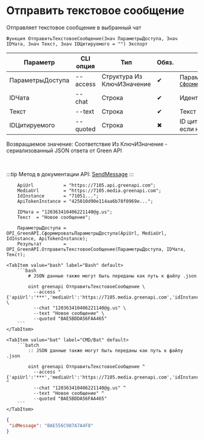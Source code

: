 ﻿---
sidebar_position: 1
description: Отправить текстовое сообщение и другие функции для работы с Green API в Открытом пакете интеграций - бесплатной open-source библиотеке интеграций для 1С:Предприятие 8, OneScript и CLI
keywords: [1C, 1С, 1С:Предприятие, 1С:Предприятие 8.3, API, Интеграция, Сервисы, Обмен, OneScript, CLI, Green API]
---


# Отправить текстовое сообщение
 Отправляет текстовое сообщение в выбранный чат



`Функция ОтправитьТекстовоеСообщение(Знач ПараметрыДоступа, Знач IDЧата, Знач Текст, Знач IDЦитируемого = "") Экспорт`

  | Параметр | CLI опция | Тип | Обяз. | Назначение |
  |-|-|-|-|-|
  | ПараметрыДоступа | --access | Структура Из КлючИЗначение | &#x2714; | Параметры доступа. См. [`СформироватьПараметрыДоступа`](/docs/GreenAPI/Account/Form-access-parameters) |
  | IDЧата | --chat | Строка | &#x2714; | Идентификатор чата |
  | Текст | --text | Строка | &#x2714; | Текст сообщения |
  | IDЦитируемого | --quoted | Строка | &#x2716; | ID цитируемого сообщения, если необходимо |

  
  Возвращаемое значение:   Соответствие Из КлючИЗначение - сериализованный JSON ответа от Green API

<br/>

:::tip
Метод в документации API: [SendMessage](https://green-api.com/docs/api/sending/SendMessage/)
:::
<br/>


```bsl title="Пример использования для 1С:Предприятие/OneScript"
    ApiUrl           = "https://7105.api.greenapi.com";
    MediaUrl         = "https://7105.media.greenapi.com";
    IdInstance       = "71051...";
    ApiTokenInstance = "425010d90e114aa6b78f0969e...";

    IDЧата = "120363410406221140@g.us";
    Текст  = "Новое сообщение";

    ПараметрыДоступа = OPI_GreenAPI.СформироватьПараметрыДоступа(ApiUrl, MediaUrl, IdInstance, ApiTokenInstance);
    Результат        = OPI_GreenAPI.ОтправитьТекстовоеСообщение(ПараметрыДоступа, IDЧата, Текст);
```
    

 <Tabs>
  
    <TabItem value="bash" label="Bash" default>
        ```bash
            # JSON данные также могут быть переданы как путь к файлу .json
            
            oint greenapi ОтправитьТекстовоеСообщение \
              --access "{'apiUrl':'***','mediaUrl':'https://7105.media.greenapi.com','idInstance':'7105187566','apiTokenInstance':'***'}" \
              --chat "120363410406221140@g.us" \
              --text "Новое сообщение" \
              --quoted "BAE5BDDA56FAA465"
        ```
    </TabItem>
  
    <TabItem value="bat" label="CMD/Bat" default>
        ```batch
            :: JSON данные также могут быть переданы как путь к файлу .json
            
            oint greenapi ОтправитьТекстовоеСообщение ^
              --access "{'apiUrl':'***','mediaUrl':'https://7105.media.greenapi.com','idInstance':'7105187566','apiTokenInstance':'***'}" ^
              --chat "120363410406221140@g.us" ^
              --text "Новое сообщение" ^
              --quoted "BAE5BDDA56FAA465"
        ```
    </TabItem>
</Tabs>


```json title="Результат"
{
 "idMessage": "BAE556C987A7A4F8"
}
```

